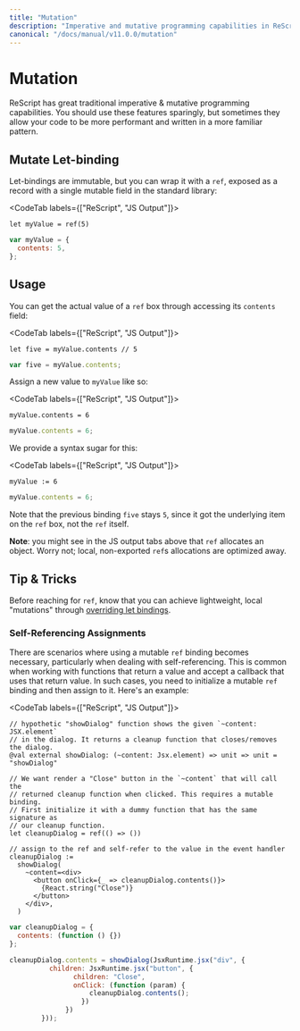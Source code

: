 ```yaml
---
title: "Mutation"
description: "Imperative and mutative programming capabilities in ReScript"
canonical: "/docs/manual/v11.0.0/mutation"
---
```


# Mutation

ReScript has great traditional imperative & mutative programming capabilities. You should use these features sparingly, but sometimes they allow your code to be more performant and written in a more familiar pattern.

## Mutate Let-binding

Let-bindings are immutable, but you can wrap it with a `ref`, exposed as a record with a single mutable field in the standard library:

<CodeTab labels={["ReScript", "JS Output"]}>

```res prelude
let myValue = ref(5)
```

```js
var myValue = {
  contents: 5,
};
```

</CodeTab>

## Usage

You can get the actual value of a `ref` box through accessing its `contents` field:

<CodeTab labels={["ReScript", "JS Output"]}>

```res example
let five = myValue.contents // 5
```

```js
var five = myValue.contents;
```

</CodeTab>

Assign a new value to `myValue` like so:

<CodeTab labels={["ReScript", "JS Output"]}>

```res example
myValue.contents = 6
```

```js
myValue.contents = 6;
```

</CodeTab>

We provide a syntax sugar for this:

<CodeTab labels={["ReScript", "JS Output"]}>

```res example
myValue := 6
```

```js
myValue.contents = 6;
```

</CodeTab>

Note that the previous binding `five` stays `5`, since it got the underlying item on the `ref` box, not the `ref` itself.

**Note**: you might see in the JS output tabs above that `ref` allocates an object. Worry not; local, non-exported `ref`s allocations are optimized away.

## Tip & Tricks

Before reaching for `ref`, know that you can achieve lightweight, local "mutations" through [overriding let bindings](let-binding.md#binding-shadowing).

### Self-Referencing Assignments

There are scenarios where using a mutable `ref` binding becomes necessary, particularly when dealing with self-referencing. This is common when working with functions that return a value and accept a callback that uses that return value. In such cases, you need to initialize a mutable `ref` binding and then assign to it. Here's an example:

<CodeTab labels={["ReScript", "JS Output"]}>

```res example
// hypothetic "showDialog" function shows the given `~content: JSX.element`
// in the dialog. It returns a cleanup function that closes/removes the dialog.
@val external showDialog: (~content: Jsx.element) => unit => unit = "showDialog"

// We want render a "Close" button in the `~content` that will call the 
// returned cleanup function when clicked. This requires a mutable binding.
// First initialize it with a dummy function that has the same signature as
// our cleanup function.
let cleanupDialog = ref(() => ())

// assign to the ref and self-refer to the value in the event handler
cleanupDialog :=
  showDialog(
    ~content=<div>
      <button onClick={_ => cleanupDialog.contents()}>
        {React.string("Close")}
      </button>
    </div>,
  )
```
```js
var cleanupDialog = {
  contents: (function () {})
};

cleanupDialog.contents = showDialog(JsxRuntime.jsx("div", {
          children: JsxRuntime.jsx("button", {
                children: "Close",
                onClick: (function (param) {
                    cleanupDialog.contents();
                  })
              })
        }));
```

</CodeTab>
